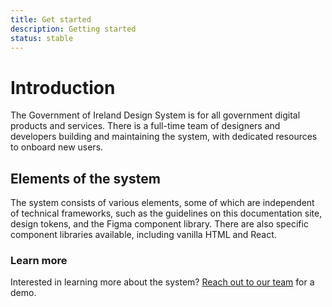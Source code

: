 ```yaml
---
title: Get started
description: Getting started
status: stable
---
```


# Introduction

The Government of Ireland Design System is for all government digital products and services. There is a full-time team of designers and developers building and maintaining the system, with dedicated resources to onboard new users.

## Elements of the system

The system consists of various elements, some of which are independent of technical frameworks, such as the guidelines on this documentation site, design tokens, and the Figma component library. There are also specific component libraries available, including vanilla HTML and React.

<SystemElements />

### Learn more

Interested in learning more about the system? [Reach out to our team](/contact/) for a demo.

